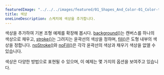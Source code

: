 ---
featuredImage: "../../../images/featured/01_Shapes_And_Color-01_Color-thumbnail.png"
title: 색상
oneLineDescription: 스케치에 색상을 추가합니다.
---

색상을 추가하여 기본 조형 예제를 확장해 봅시다.
<a href="https://p5js.org/reference/p5/background" target="_blank">background()</a>는 캔버스를 하나의 색상으로 채우고,
<a href="https://p5js.org/reference/p5/stroke" target="_blank">stroke()</a>는 그려지는 윤곽선의 색상을 정하며,
<a href="https://p5js.org/reference/p5/fill" target="_blank">fill()</a>은 도형 내부의 색상을 정합니다.
<a href="https://p5js.org/reference/p5/noFill" target="_blank">noStroke()</a>와
<a href="https://p5js.org/reference/p5/noFill" target="_blank">noFill()</a>은 각각 윤곽선의 색상과 채우기 색상을 없앨 수 있습니다. 

색상은 다양한 방법으로 표현될 수 있으며, 이 예제는 몇 가지의 옵션을 보여주고 있습니다.
